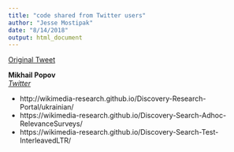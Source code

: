```yaml
---
title: "code shared from Twitter users"
author: "Jesse Mostipak"
date: "8/14/2018"
output: html_document
---
```


[Original Tweet](https://twitter.com/kierisi/status/1029097673163501569)

**Mikhail Popov**  
_[Twitter](https://twitter.com/bearloga)_

* http://wikimedia-research.github.io/Discovery-Research-Portal/ukrainian/
* https://wikimedia-research.github.io/Discovery-Search-Adhoc-RelevanceSurveys/
* https://wikimedia-research.github.io/Discovery-Search-Test-InterleavedLTR/


